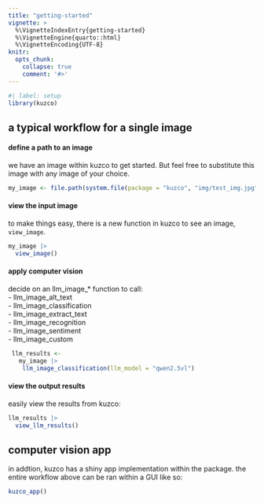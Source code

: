 ```yaml
---
title: "getting-started"
vignette: >
  %\VignetteIndexEntry{getting-started}
  %\VignetteEngine{quarto::html}
  %\VignetteEncoding{UTF-8}
knitr:
  opts_chunk:
    collapse: true
    comment: '#>'
---
```


```r
#| label: setup
library(kuzco)
```

## a typical workflow for a single image

#### define a path to an image 
we have an image within kuzco to get started. But feel free to substitute this image with any image of your choice. 
```r
my_image <- file.path(system.file(package = "kuzco", "img/test_img.jpg"))
```


#### view the input image
to make things easy, there is a new function in kuzco to see an image, `view_image`. 
```r
my_image |>
  view_image()
```


#### apply computer vision 
decide on an llm_image_* function to call:     
 - llm_image_alt_text     
 - llm_image_classification     
 - llm_image_extract_text       
 - llm_image_recognition         
 - llm_image_sentiment         
 - llm_image_custom        
       
       
```r
 llm_results <- 
   my_image |>
    llm_image_classification(llm_model = "qwen2.5vl")

```

#### view the output results
 easily view the results from kuzco:
```r
llm_results |>
  view_llm_results() 
```

## computer vision app

in addtion, kuzco has a shiny app implementation within the package. the entire workflow above can be ran within a GUI like so:

```r
kuzco_app()
```


